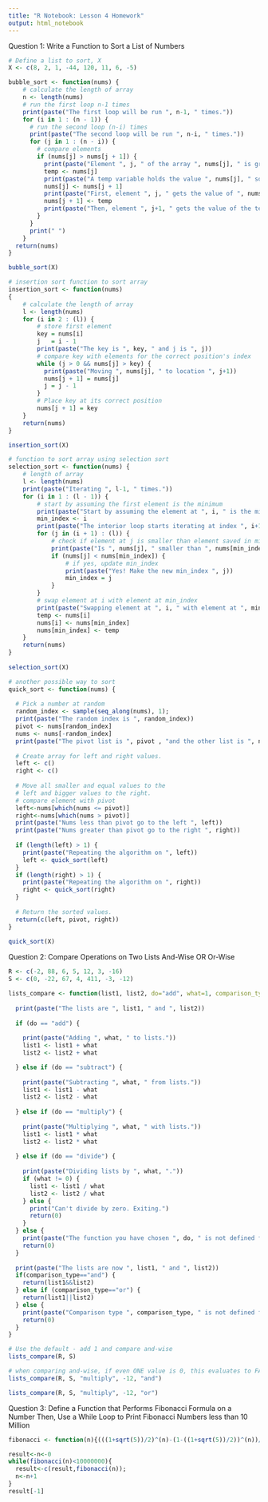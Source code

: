 ```yaml
---
title: "R Notebook: Lesson 4 Homework"
output: html_notebook
---
```


Question 1: Write a Function to Sort a List of Numbers

```r

# Define a list to sort, X
X <- c(8, 2, 1, -44, 120, 11, 6, -5)

bubble_sort <- function(nums) {
    # calculate the length of array
    n <- length(nums)
    # run the first loop n-1 times
    print(paste("The first loop will be run ", n-1, " times."))
    for (i in 1 : (n - 1)) {
      # run the second loop (n-i) times
      print(paste("The second loop will be run ", n-i, " times."))
      for (j in 1 : (n - i)) {
        # compare elements
        if (nums[j] > nums[j + 1]) {
          print(paste("Element ", j, " of the array ", nums[j], " is greater than element ", j+1, " of the array: ", nums[j+1]))
          temp <- nums[j]
          print(paste("A temp variable holds the value ", nums[j], " so the two values can be swapped."))
          nums[j] <- nums[j + 1]
          print(paste("First, element ", j, " gets the value of ", nums[j + 1] ))
          nums[j + 1] <- temp
          print(paste("Then, element ", j+1, " gets the value of the temp variable ", temp))
        }
      }
      print(" ")
    }
  return(nums)
}

bubble_sort(X)

```
```r

# insertion sort function to sort array
insertion_sort <- function(nums)
{
    # calculate the length of array
    l <- length(nums)
    for (i in 2 : (l)) {
        # store first element 
        key = nums[i]
        j   = i - 1
        print(paste("The key is ", key, " and j is ", j))
        # compare key with elements for the correct position's index
        while (j > 0 && nums[j] > key) {
          print(paste("Moving ", nums[j], " to location ", j+1))
          nums[j + 1] = nums[j]
          j = j - 1
        }
        # Place key at its correct position
        nums[j + 1] = key
    }
    return(nums)
}

insertion_sort(X)

```
```r
# function to sort array using selection sort
selection_sort <- function(nums) {
    # length of array
    l <- length(nums)
    print(paste("Iterating ", l-1, " times."))
    for (i in 1 : (l - 1)) {
        # start by assuming the first element is the minimum
        print(paste("Start by assuming the element at ", i, " is the minimum."))
        min_index <- i
        print(paste("The interior loop starts iterating at index ", i+1))
        for (j in (i + 1) : (l)) {
            # check if element at j is smaller than element saved in min_index
            print(paste("Is ", nums[j], " smaller than ", nums[min_index], "?"))
            if (nums[j] < nums[min_index]) {
                # if yes, update min_index
                print(paste("Yes! Make the new min_index ", j))
                min_index = j
            }
        }
        # swap element at i with element at min_index
        print(paste("Swapping element at ", i, " with element at ", min_index))
        temp <- nums[i]
        nums[i] <- nums[min_index]
        nums[min_index] <- temp
    }
    return(nums)
}
 
selection_sort(X)
```

```r
# another possible way to sort
quick_sort <- function(nums) {
   
  # Pick a number at random
  random_index <- sample(seq_along(nums), 1);
  print(paste("The random index is ", random_index))
  pivot <- nums[random_index]
  nums <- nums[-random_index]
  print(paste("The pivot list is ", pivot , "and the other list is ", nums))
   
  # Create array for left and right values.
  left <- c()
  right <- c()
   
  # Move all smaller and equal values to the
  # left and bigger values to the right.
  # compare element with pivot
  left<-nums[which(nums <= pivot)]
  right<-nums[which(nums > pivot)]
  print(paste("Nums less than pivot go to the left ", left))
  print(paste("Nums greater than pivot go to the right ", right))
  
  if (length(left) > 1) {
    print(paste("Repeating the algorithm on ", left))
    left <- quick_sort(left)
  }
  if (length(right) > 1) {
    print(paste("Repeating the algorithm on ", right))
    right <- quick_sort(right)
  }
   
  # Return the sorted values.
  return(c(left, pivot, right))
}
 
quick_sort(X)

```


Question 2: Compare Operations on Two Lists And-Wise OR Or-Wise

```r

R <- c(-2, 88, 6, 5, 12, 3, -16)
S <- c(0, -22, 67, 4, 411, -3, -12)

lists_compare <- function(list1, list2, do="add", what=1, comparison_type="and") {
  
  print(paste("The lists are ", list1, " and ", list2))
  
  if (do == "add") {
    
    print(paste("Adding ", what, " to lists."))
    list1 <- list1 + what
    list2 <- list2 + what

  } else if (do == "subtract") {
    
    print(paste("Subtracting ", what, " from lists."))
    list1 <- list1 - what
    list2 <- list2 - what
    
  } else if (do == "multiply") {
    
    print(paste("Multiplying ", what, " with lists."))
    list1 <- list1 * what
    list2 <- list2 * what
    
  } else if (do == "divide") {
    
    print(paste("Dividing lists by ", what, "."))
    if (what != 0) {
      list1 <- list1 / what
      list2 <- list2 / what
    } else {
      print("Can't divide by zero. Exiting.")
      return(0)
    }
  } else {
    print(paste("The function you have chosen ", do, " is not defined for this function. Exiting."))
    return(0)
  }
  
  print(paste("The lists are now ", list1, " and ", list2))
  if(comparison_type=="and") {
    return(list1&&list2)
  } else if (comparison_type=="or") {
    return(list1||list2)
  } else {
    print(paste("Comparison type ", comparison_type, " is not defined for this function. Exiting."))
    return(0)
  }
}

# Use the default - add 1 and compare and-wise
lists_compare(R, S)

# when comparing and-wise, if even ONE value is 0, this evaluates to FALSE
lists_compare(R, S, "multiply", -12, "and")

lists_compare(R, S, "multiply", -12, "or")
```


Question 3: Define a Function that Performs Fibonacci Formula on a Number
            Then, Use a While Loop to Print Fibonacci Numbers less than 10 Million

```r
fibonacci <- function(n){(((1+sqrt(5))/2)^(n)-(1-((1+sqrt(5))/2))^(n))/sqrt(5)}

result<-n<-0
while(fibonacci(n)<10000000){
  result<-c(result,fibonacci(n));
  n<-n+1
}
result[-1]
```

